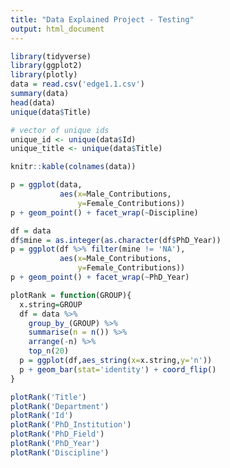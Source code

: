 ```yaml
---
title: "Data Explained Project - Testing"
output: html_document
---
```


```r
library(tidyverse)
library(ggplot2)
library(plotly)
data = read.csv('edge1.1.csv')
summary(data)
head(data)
unique(data$Title)
```

```r
# vector of unique ids
unique_id <- unique(data$Id)
unique_title <- unique(data$Title)


```

```r
knitr::kable(colnames(data))
```


```r
p = ggplot(data,
           aes(x=Male_Contributions,
               y=Female_Contributions)) 
p + geom_point() + facet_wrap(~Discipline)
```

```r
df = data
df$mine = as.integer(as.character(df$PhD_Year))
p = ggplot(df %>% filter(mine != 'NA'),
           aes(x=Male_Contributions,
               y=Female_Contributions)) 
p + geom_point() + facet_wrap(~PhD_Year)
```


```r
plotRank = function(GROUP){
  x.string=GROUP
  df = data %>%
    group_by_(GROUP) %>%
    summarise(n = n()) %>%
    arrange(-n) %>%
    top_n(20)
  p = ggplot(df,aes_string(x=x.string,y='n'))
  p + geom_bar(stat='identity') + coord_flip()
}

plotRank('Title')
plotRank('Department')
plotRank('Id')
plotRank('PhD_Institution')
plotRank('PhD_Field')
plotRank('PhD_Year')
plotRank('Discipline')
```
